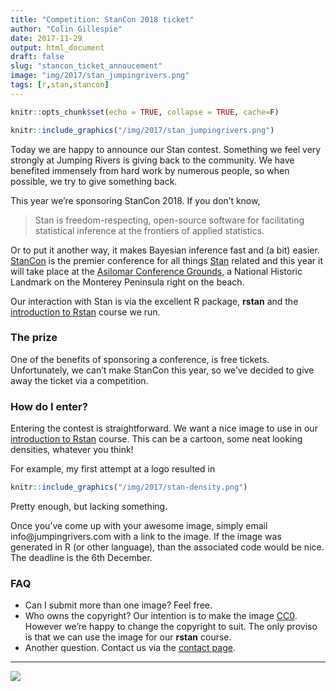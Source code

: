 ```yaml
---
title: "Competition: StanCon 2018 ticket"
author: "Colin Gillespie"
date: 2017-11-29
output: html_document
draft: false
slug: "stancon_ticket_annoucement"
image: "img/2017/stan_jumpingrivers.png"
tags: [r,stan,stancon]
---
```


```r
knitr::opts_chunk$set(echo = TRUE, collapse = TRUE, cache=F)
```

```r
knitr::include_graphics("/img/2017/stan_jumpingrivers.png") 
```

Today we are happy to announce our Stan contest. Something we feel very strongly
at Jumping Rivers is giving back to the community. We have benefited immensely from
hard work by numerous people, so when possible, we try to give something back.

This year we're sponsoring StanCon 2018. If you don't know, 

> Stan is freedom-respecting, open-source software for facilitating statistical inference at 
> the frontiers of applied statistics.

Or to put it another way, it makes Bayesian inference fast and (a bit) easier. 
[StanCon](http://mc-stan.org/events/stancon2018/) is the premier conference for all things 
[Stan](http://mc-stan.org/) related and this year it will take place at the [Asilomar Conference Grounds](http://www.visitasilomar.com/), a National Historic Landmark on the Monterey Peninsula right on the beach.

Our interaction with Stan is via the excellent R package, __rstan__ and the 
 [introduction to Rstan](https://www.jumpingrivers.com/courses/13_introductions-to-bayesian-inference-using-rstan?utm_source=blog&utm_medium=link&utm_campaign=stancon_comp) course we run.

### The prize

One of the benefits of sponsoring a conference, is free tickets. Unfortunately, we can't make 
StanCon this year, so we've decided to give away the ticket via a competition.

### How do I enter?

Entering the contest is straightforward. We want a nice image to use in our [introduction to Rstan](https://www.jumpingrivers.com/courses/13_introductions-to-bayesian-inference-using-rstan?utm_source=blog&utm_medium=link&utm_campaign=stancon_comp) course. This can be a cartoon, some neat looking densities, whatever you think!

For example, my first attempt at a logo resulted in 

```r
knitr::include_graphics("/img/2017/stan-density.png")
```

Pretty enough, but lacking something.

Once you've come up with your awesome image, simply email info@jumpingrivers.com with a link to the image. If the image was generated in R (or other language), than the associated code would be nice. The deadline is the 6th December.


### FAQ

  * Can I submit more than one image? Feel free.
  * Who owns the copyright? Our intention is to make the image [CC0](https://creativecommons.org/share-your-work/public-domain/cc0/).
  However we're happy to change the copyright to suit. The only proviso is that we can use the image for our
  __rstan__ course.
  * Another question. Contact us via the [contact page](/contact/).


---

[![](/img/logos/300_125.jpg)](https://www.jumpingrivers.com/?utm_source=blog&utm_medium=image&utm_campaign=stancon_comp)


